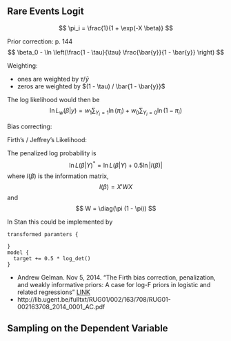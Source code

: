 ## Rare Events Logit


$$
\pi_i = \frac{1}{1 + \exp(-X \beta)}
$$

Prior correction: p. 144
$$
\beta_0 - \ln \left(\frac{1 - \tau}{\tau} \frac{\bar{y}}{1 - \bar{y}} \right)
$$

Weighting:

- ones are weighted by $\tau / \bar{y}$
- zeros are weighted by $(1 - \tau) / \bar{1 - \bar{y}}$

The log likelihood would then be
$$
\ln L_w(\beta | y) = w_1 \sum_{Y_i = 1} \ln (\pi_i) + w_0 \sum_{Y_i = 0} \ln (1 - \pi_i)
$$

Bias correcting:

Firth's / Jeffrey's Likelihood:

The penalized log probability is
$$
\ln L(\beta | Y)^* = \ln L(\beta | Y) + 0.5 \ln |I(\beta)|
$$
where $I(\beta)$ is the information matrix,
$$
I(\beta) = X'WX
$$
and
$$
W = \diag(\pi (1 - \pi))
$$

In Stan this could be implemented by 
```
transformed paramters {

}
model {
  target += 0.5 * log_det()
}

```

- Andrew Gelman. Nov 5, 2014. "The Firth bias correction, penalization, and weakly informative priors: A case for log-F priors in logistic and related regressions” [LINK](http://andrewgelman.com/2014/11/05/firth-bias-correction-penalization-weakly-informative-priors-case-log-f-priors-logistic-related-regressions/)
- http://lib.ugent.be/fulltxt/RUG01/002/163/708/RUG01-002163708_2014_0001_AC.pdf

## Sampling on the Dependent Variable



## 
